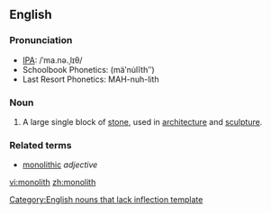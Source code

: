 ==English==
===Pronunciation===
*[[IPA]]: /ˈma.nə.ˌlɪθ/
*Schoolbook Phonetics: (mäʹnu̇lĭthʺ)
*Last Resort Phonetics: MAH-nuh-lith
===Noun===
{{en-noun}}
#A large single block of [[stone]], used in [[architecture]] and [[sculpture]].
===Related terms===
* [[monolithic]] ''adjective''

[[Category:English nouns that lack inflection template]]

[[vi:monolith]]
[[zh:monolith]]